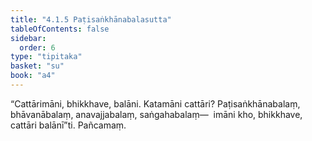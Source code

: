 ```yaml
---
title: "4.1.5 Paṭisaṅkhānabalasutta"
tableOfContents: false
sidebar:
  order: 6
type: "tipitaka"
basket: "su"
book: "a4"
---
```



<DynamicBreadcrumb />

<Division number="155" book="a4" bookNo="15" page="459">

<Paragraph number="915" book="a4">
“Cattārimāni, bhikkhave, balāni. Katamāni cattāri? Paṭisaṅkhānabalaṃ, bhāvanābalaṃ, anavajjabalaṃ, saṅgahabalaṃ—  imāni kho, bhikkhave, cattāri balānī”ti.

</Paragraph>
</Division>

<Paragraph number="916" type="center" book="a4">
Pañcamaṃ.
</Paragraph>